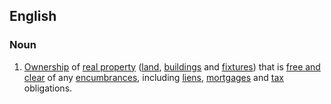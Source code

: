 ==English==
===Noun===
{{en-noun|sg=[[allodial]] [[title]]}}
# {{property law}} [[ownership|Ownership]] of [[real property]] ([[land]], [[building]]s and [[fixtures]]) that is [[free and clear]] of any [[encumbrances]], including [[lien]]s, [[mortgage]]s and [[tax]] obligations.